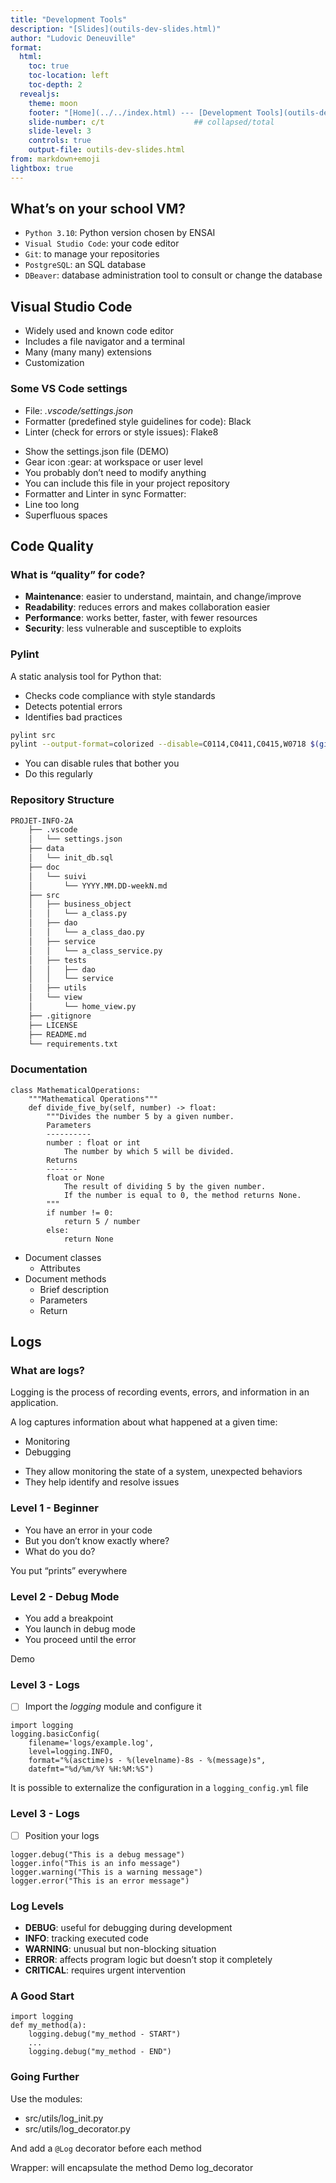 ```yaml
---
title: "Development Tools"
description: "[Slides](outils-dev-slides.html)"
author: "Ludovic Deneuville"
format:
  html:
    toc: true
    toc-location: left
    toc-depth: 2
  revealjs:
    theme: moon
    footer: "[Home](../../index.html) --- [Development Tools](outils-dev.html)"
    slide-number: c/t                    ## collapsed/total
    slide-level: 3
    controls: true
    output-file: outils-dev-slides.html
from: markdown+emoji
lightbox: true
---
```

## What's on your school VM?
- `Python 3.10`: Python version chosen by ENSAI
- `Visual Studio Code`: your code editor
- `Git`: to manage your repositories
- `PostgreSQL`: an SQL database
- `DBeaver`: database administration tool to consult or change the database

## Visual Studio Code
- Widely used and known code editor
- Includes a file navigator and a terminal
- Many (many many) extensions
- Customization

### Some VS Code settings
- File: *.vscode/settings.json*
- Formatter (predefined style guidelines for code): Black
- Linter (check for errors or style issues): Flake8

:::{.notes}
- Show the settings.json file (DEMO)
- Gear icon :gear: at workspace or user level
- You probably don't need to modify anything
- You can include this file in your project repository
- Formatter and Linter in sync
Formatter:
- Line too long
- Superfluous spaces
:::

## Code Quality
### What is "quality" for code?
- **Maintenance**: easier to understand, maintain, and change/improve
- **Readability**: reduces errors and makes collaboration easier
- **Performance**: works better, faster, with fewer resources
- **Security**: less vulnerable and susceptible to exploits

### Pylint
A static analysis tool for Python that:

 - Checks code compliance with style standards
 - Detects potential errors
 - Identifies bad practices


```.bash
pylint src
pylint --output-format=colorized --disable=C0114,C0411,C0415,W0718 $(git ls-files '*.py') --fail-under=7.5
```

:::{.notes}
- You can disable rules that bother you
- Do this regularly
:::

### Repository Structure {.smaller}
```.txt
PROJET-INFO-2A
    ├── .vscode
    │   └── settings.json
    ├── data
    │   └── init_db.sql
    ├── doc
    │   └── suivi
    │       └── YYYY.MM.DD-weekN.md
    ├── src
    │   ├── business_object
    │   │   └── a_class.py
    │   ├── dao
    │   │   └── a_class_dao.py
    │   ├── service
    │   │   └── a_class_service.py
    │   ├── tests
    │   │   ├── dao
    │   │   └── service
    │   ├── utils
    │   └── view
    │       └── home_view.py
    ├── .gitignore
    ├── LICENSE
    ├── README.md
    └── requirements.txt
```

### Documentation
```.python
class MathematicalOperations:
    """Mathematical Operations"""
    def divide_five_by(self, number) -> float:
        """Divides the number 5 by a given number.
        Parameters
        ----------
        number : float or int
            The number by which 5 will be divided.
        Returns
        -------
        float or None
            The result of dividing 5 by the given number.
            If the number is equal to 0, the method returns None.
        """
        if number != 0:
            return 5 / number
        else:
            return None
```

:::{.notes}
- Document classes
  - Attributes
- Document methods
  - Brief description
  - Parameters
  - Return
:::

## Logs
### What are logs?
:::{.callout-note}
Logging is the process of recording events, errors, and information in an application.
:::
A log captures information about what happened at a given time:

 - Monitoring
 - Debugging

:::{.notes}
- They allow monitoring the state of a system, unexpected behaviors
- They help identify and resolve issues
:::

### Level 1 - Beginner
- You have an error in your code
- But you don't know exactly where?
- What do you do?

:::{.notes}
You put "prints" everywhere
:::

### Level 2 - Debug Mode
- You add a breakpoint
- You launch in debug mode
- You proceed until the error

:::{.notes}
Demo
:::

### Level 3 - Logs
- [ ] Import the *logging* module and configure it
```.python
import logging
logging.basicConfig(
    filename='logs/example.log',
    level=logging.INFO,
    format="%(asctime)s - %(levelname)-8s - %(message)s",
    datefmt="%d/%m/%Y %H:%M:%S")
```
It is possible to externalize the configuration in a `logging_config.yml` file

### Level 3 - Logs
- [ ] Position your logs
```.python
logger.debug("This is a debug message")
logger.info("This is an info message")
logger.warning("This is a warning message")
logger.error("This is an error message")
```

### Log Levels
- **DEBUG**: useful for debugging during development
- **INFO**: tracking executed code
- **WARNING**: unusual but non-blocking situation
- **ERROR**: affects program logic but doesn't stop it completely
- **CRITICAL**: requires urgent intervention

### A Good Start
```.python
import logging
def my_method(a):
    logging.debug("my_method - START")
    ...
    logging.debug("my_method - END")
```

### Going Further
Use the modules:

- src/utils/log_init.py
- src/utils/log_decorator.py

And add a `@Log` decorator before each method

:::{.notes}
Wrapper: will encapsulate the method
Demo log_decorator
:::
